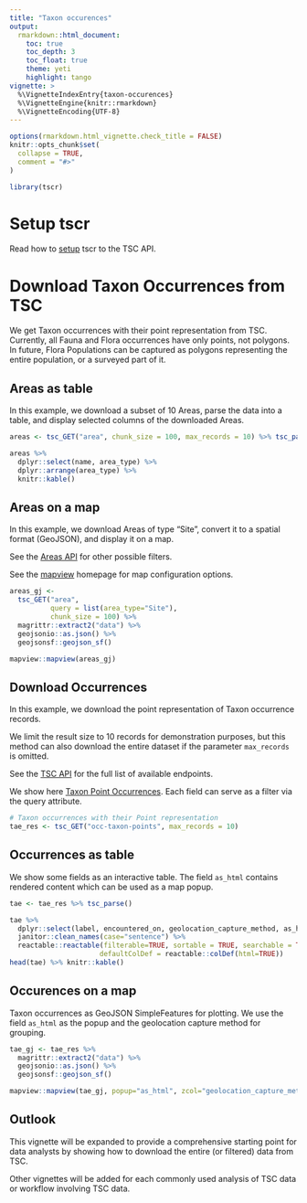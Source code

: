 ```yaml
---
title: "Taxon occurences"
output: 
  rmarkdown::html_document:
    toc: true
    toc_depth: 3
    toc_float: true
    theme: yeti
    highlight: tango
vignette: >
  %\VignetteIndexEntry{taxon-occurences}
  %\VignetteEngine{knitr::rmarkdown}
  %\VignetteEncoding{UTF-8}
---
```


```r
options(rmarkdown.html_vignette.check_title = FALSE)
knitr::opts_chunk$set(
  collapse = TRUE,
  comment = "#>"
)
```

```r
library(tscr)
```

# Setup tscr
Read how to [setup](https://dbca-wa.github.io/tscr/articles/setup.html) tscr
to the TSC API.

# Download Taxon Occurrences from TSC
We get Taxon occurrences with their point representation from TSC.
Currently, all Fauna and Flora occurrences have only points, not polygons.
In future, Flora Populations can be captured as polygons representing the entire
population, or a surveyed part of it.

## Areas as table
In this example, we download a subset of 10 Areas, parse the data into a table,
and display selected columns of the downloaded Areas.

```r
areas <- tsc_GET("area", chunk_size = 100, max_records = 10) %>% tsc_parse()

areas %>% 
  dplyr::select(name, area_type) %>% 
  dplyr::arrange(area_type) %>% 
  knitr::kable()
```

## Areas on a map

In this example, we download Areas of type "Site", convert it to a spatial format
(GeoJSON), and display it on a map. 

See the [Areas API](https://tsc.dbca.wa.gov.au/api/1/area/) for other possible
filters.

See the [mapview](https://r-spatial.github.io/mapview/index.html) homepage for 
map configuration options.


```r
areas_gj <- 
  tsc_GET("area", 
          query = list(area_type="Site"),
          chunk_size = 100) %>% 
  magrittr::extract2("data") %>%
  geojsonio::as.json() %>%
  geojsonsf::geojson_sf()

mapview::mapview(areas_gj)
```

## Download Occurrences
In this example, we download the point representation of Taxon occurrence records.

We limit the result size to 10 records for demonstration purposes, but this
method can also download the entire dataset if the parameter `max_records` is
omitted.

See the [TSC API](https://tsc.dbca.wa.gov.au/api/1/) for the full list of available
endpoints. 

We show here [Taxon Point Occurrences](https://tsc.dbca.wa.gov.au/api/1/occ-taxon-points/).
Each field can serve as a filter via the query attribute.


```r
# Taxon occurrences with their Point representation
tae_res <- tsc_GET("occ-taxon-points", max_records = 10) 
```
## Occurrences as table
We show some fields as an interactive table. The field `as_html` contains 
rendered content which can be used as a map popup.

```r
tae <- tae_res %>% tsc_parse()

tae %>% 
  dplyr::select(label, encountered_on, geolocation_capture_method, as_html) %>% 
  janitor::clean_names(case="sentence") %>% 
  reactable::reactable(filterable=TRUE, sortable = TRUE, searchable = TRUE,
                      defaultColDef = reactable::colDef(html=TRUE))
head(tae) %>% knitr::kable()
```

## Occurences on a map
Taxon occurrences as GeoJSON SimpleFeatures for plotting.
We use the field `as_html` as the popup and the geolocation capture method for
grouping.
```r
tae_gj <- tae_res %>%
  magrittr::extract2("data") %>%
  geojsonio::as.json() %>%
  geojsonsf::geojson_sf()

mapview::mapview(tae_gj, popup="as_html", zcol="geolocation_capture_method")
```

## Outlook
This vignette will be expanded to provide a comprehensive starting point for 
data analysts by showing how to download the entire (or filtered) data from TSC.

Other vignettes will be added for each commonly used analysis of TSC data or 
workflow involving TSC data.
